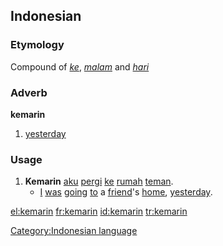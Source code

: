 ==Indonesian==

===Etymology===
Compound of ''[[ke]]'', ''[[malam]]'' and ''[[hari]]''

===Adverb===
'''kemarin'''

# [[yesterday]]

===Usage===
{{rfc-header|Usage}}
# '''Kemarin''' [[aku]] [[pergi]] [[ke]] [[rumah]] [[teman]].
#* [[I]] [[be|was]] [[go]]ing [[to]] a [[friend]]'s [[home]], [[yesterday]].

[[Category:Indonesian language]]

[[el:kemarin]]
[[fr:kemarin]]
[[id:kemarin]]
[[tr:kemarin]]